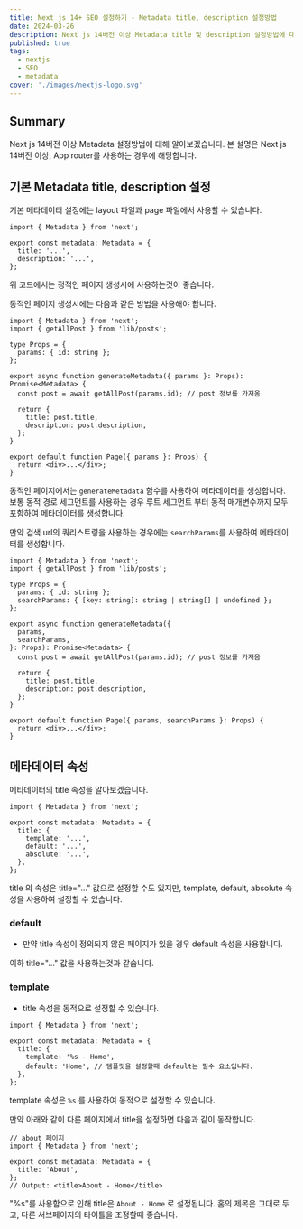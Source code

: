 ```yaml
---
title: Next js 14+ SEO 설정하기 - Metadata title, description 설정방법
date: 2024-03-26
description: Next js 14버전 이상 Metadata title 및 description 설정방법에 대해 알아봅니다.
published: true
tags:
  - nextjs
  - SEO
  - metadata
cover: './images/nextjs-logo.svg'
---
```


## Summary

Next js 14버전 이상 Metadata 설정방법에 대해 알아보겠습니다. 본 설명은 Next js 14버전 이상, App router를 사용하는 경우에 해당합니다.

## 기본 Metadata title, description 설정

기본 메타데이터 설정에는 layout 파일과 page 파일에서 사용할 수 있습니다.

```tsx title="layout.tsx 또는 page.tsx"
import { Metadata } from 'next';

export const metadata: Metadata = {
  title: '...',
  description: '...',
};
```

위 코드에서는 정적인 페이지 생성시에 사용하는것이 좋습니다.

동적인 페이지 생성시에는 다음과 같은 방법을 사용해야 합니다.

```tsx title="app/products/[id]/page.tsx" showLineNumbers
import { Metadata } from 'next';
import { getAllPost } from 'lib/posts';

type Props = {
  params: { id: string };
};

export async function generateMetadata({ params }: Props): Promise<Metadata> {
  const post = await getAllPost(params.id); // post 정보를 가져옴

  return {
    title: post.title,
    description: post.description,
  };
}

export default function Page({ params }: Props) {
  return <div>...</div>;
}
```

동적인 페이지에서는 `generateMetadata` 함수를 사용하여 메타데이터를 생성합니다.<br/>
보통 동적 경로 세그먼트를 사용하는 경우 루트 세그먼트 부터 동적 매개변수까지 모두 포함하여 메타데이터를 생성합니다.

만약 검색 url의 쿼리스트링을 사용하는 경우에는 `searchParams`를 사용하여 메타데이터를 생성합니다.

```tsx title="app/products/[id]/page.tsx" {6, 11, 21} showLineNumbers
import { Metadata } from 'next';
import { getAllPost } from 'lib/posts';

type Props = {
  params: { id: string };
  searchParams: { [key: string]: string | string[] | undefined };
};

export async function generateMetadata({
  params,
  searchParams,
}: Props): Promise<Metadata> {
  const post = await getAllPost(params.id); // post 정보를 가져옴

  return {
    title: post.title,
    description: post.description,
  };
}

export default function Page({ params, searchParams }: Props) {
  return <div>...</div>;
}
```

## 메타데이터 속성

메타데이터의 title 속성을 알아보겠습니다.

```tsx title="app/layout.tsx"
import { Metadata } from 'next';

export const metadata: Metadata = {
  title: {
    template: '...',
    default: '...',
    absolute: '...',
  },
};
```

title 의 속성은 title="..." 값으로 설정할 수도 있지만, template, default, absolute 속성을 사용하여 설정할 수 있습니다.

### default

- 만약 title 속성이 정의되지 않은 페이지가 있을 경우 default 속성을 사용합니다.

이하 title="..." 값을 사용하는것과 같습니다.

### template

- title 속성을 동적으로 설정할 수 있습니다.

```tsx title="app/layout.tsx"
import { Metadata } from 'next';

export const metadata: Metadata = {
  title: {
    template: '%s - Home',
    default: 'Home', // 템플릿을 설정할때 default는 필수 요소입니다.
  },
};
```

template 속성은 `%s` 를 사용하여 동적으로 설정할 수 있습니다.

만약 아래와 같이 다른 페이지에서 title을 설정하면 다음과 같이 동작합니다.

```tsx title="app/about/page.tsx"
// about 페이지
import { Metadata } from 'next';

export const metadata: Metadata = {
  title: 'About',
};
// Output: <title>About - Home</title>
```

"%s"를 사용함으로 인해 title은 `About - Home` 로 설정됩니다. 홈의 제목은 그대로 두고, 다른 서브페이지의 타이틀을 조정할때 좋습니다.
